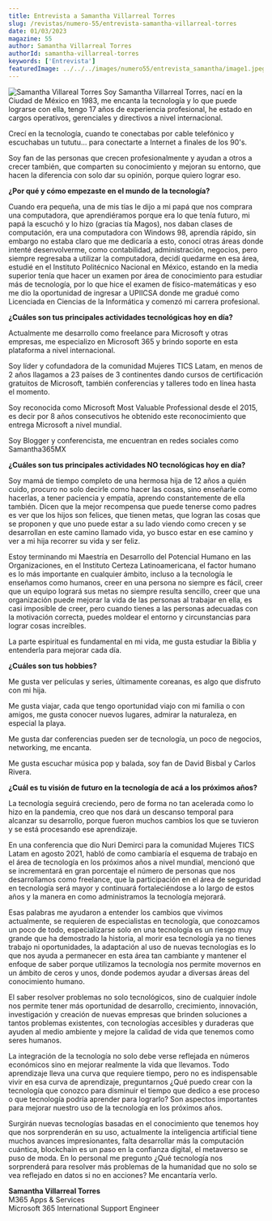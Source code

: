 ---
title: Entrevista a Samantha Villarreal Torres
slug: /revistas/numero-55/entrevista-samantha-villarreal-torres
date: 01/03/2023
magazine: 55
author: Samantha Villarreal Torres
authorId: samantha-villarreal-torres
keywords: ['Entrevista']
featuredImage: ../../../images/numero55/entrevista_samantha/image1.jpeg
---

![Samantha Villareal Torres](../../../images/numero55/entrevista_samantha/image1.jpeg#author) Soy Samantha Villarreal Torres, 
nací en la Ciudad de México en 1983, me encanta la tecnología y lo que puede lograrse con ella, tengo 17 años de experiencia 
profesional, he estado en cargos operativos, gerenciales y directivos a nivel internacional.

Crecí en la tecnología, cuando te conectabas por cable telefónico y escuchabas un tututu... para conectarte a Internet a finales de los 90's.

Soy fan de las personas que crecen profesionalmente y ayudan a otros a crecer también, que comparten su conocimiento y mejoran su entorno, 
que hacen la diferencia con solo dar su opinión, porque quiero lograr eso.

**¿Por qué y cómo empezaste en el mundo de la tecnología?**

Cuando era pequeña, una de mis tías le dijo a mi papá que nos comprara
una computadora, que aprendiéramos porque era lo que tenía futuro, mi
papá la escuchó y lo hizo (gracias tía Magos), nos daban clases de
computación, era una computadora con Windows 98, aprendía rápido, sin
embargo no estaba claro que me dedicaría a esto, conocí otras áreas
donde intenté desenvolverme, como contabilidad, administración,
negocios, pero siempre regresaba a utilizar la computadora, decidí
quedarme en esa área, estudié en el Instituto Politécnico Nacional en
México, estando en la media superior tenía que hacer un examen por área
de conocimiento para estudiar más de tecnología, por lo que hice el
examen de físico-matemáticas y eso me dio la oportunidad de ingresar a
UPIICSA donde me gradué como Licenciada en Ciencias de la Informática y
comenzó mi carrera profesional.

**¿Cuáles son tus principales actividades tecnológicas hoy en día?**

Actualmente me desarrollo como freelance para Microsoft y otras
empresas, me especializo en Microsoft 365 y brindo soporte en esta
plataforma a nivel internacional.

Soy líder y cofundadora de la comunidad Mujeres TICS Latam, en menos de
2 años llagamos a 23 países de 3 continentes dando cursos de
certificación gratuitos de Microsoft, también conferencias y talleres
todo en línea hasta el momento.

Soy reconocida como Microsoft Most Valuable Professional desde el 2015,
es decir por 8 años consecutivos he obtenido este reconocimiento que
entrega Microsoft a nivel mundial.

Soy Blogger y conferencista, me encuentran en redes sociales como
Samantha365MX

**¿Cuáles son tus principales actividades NO tecnológicas hoy en día?**

Soy mamá de tiempo completo de una hermosa hija de 12 años a quién
cuido, procuro no solo decirle como hacer las cosas, sino enseñarle como
hacerlas, a tener paciencia y empatía, aprendo constantemente de ella
también. Dicen que la mejor recompensa que puede tenerse como padres es
ver que los hijos son felices, que tienen metas, que logran las cosas
que se proponen y que uno puede estar a su lado viendo como crecen y se
desarrollan en este camino llamado vida, yo busco estar en ese camino y
ver a mi hija recorrer su vida y ser feliz.

Estoy terminando mi Maestría en Desarrollo del Potencial Humano en las
Organizaciones, en el Instituto Certeza Latinoamericana, el factor
humano es lo más importante en cualquier ámbito, incluso a la tecnología
le enseñamos como humanos, creer en una persona no siempre es fácil,
creer que un equipo logrará sus metas no siempre resulta sencillo, creer
que una organización puede mejorar la vida de las personas al trabajar
en ella, es casi imposible de creer, pero cuando tienes a las personas
adecuadas con la motivación correcta, puedes moldear el entorno y
circunstancias para lograr cosas increíbles.

La parte espiritual es fundamental en mi vida, me gusta estudiar la
Biblia y entenderla para mejorar cada día.

**¿Cuáles son tus hobbies?**

Me gusta ver películas y series, últimamente coreanas, es algo que
disfruto con mi hija.

Me gusta viajar, cada que tengo oportunidad viajo con mi familia o con
amigos, me gusta conocer nuevos lugares, admirar la naturaleza, en
especial la playa.

Me gusta dar conferencias pueden ser de tecnología, un poco de negocios,
networking, me encanta.

Me gusta escuchar música pop y balada, soy fan de David Bisbal y Carlos
Rivera.

**¿Cuál es tu visión de futuro en la tecnología de acá a los próximos años?**

La tecnología seguirá creciendo, pero de forma no tan acelerada como lo
hizo en la pandemia, creo que nos dará un descanso temporal para
alcanzar su desarrollo, porque fueron muchos cambios los que se tuvieron
y se está procesando ese aprendizaje.

En una conferencia que dio Nuri Demirci para la comunidad Mujeres TICS
Latam en agosto 2021, habló de como cambiaría el esquema de trabajo en
el área de tecnología en los próximos años a nivel mundial, mencionó que
se incrementará en gran porcentaje el número de personas que nos
desarrollamos como freelance, que la participación en el área de
seguridad en tecnología será mayor y continuará fortaleciéndose a lo
largo de estos años y la manera en como administramos la tecnología
mejorará.

Esas palabras me ayudaron a entender los cambios que vivimos
actualmente, se requieren de especialistas en tecnología, que conozcamos
un poco de todo, especializarse solo en una tecnología es un riesgo muy
grande que ha demostrado la historia, al morir esa tecnología ya no
tienes trabajo ni oportunidades, la adaptación al uso de nuevas
tecnologías es lo que nos ayuda a permanecer en esta área tan cambiante
y mantener el enfoque de saber porque utilizamos la tecnología nos
permite movernos en un ámbito de ceros y unos, donde podemos ayudar a
diversas áreas del conocimiento humano.

El saber resolver problemas no solo tecnológicos, sino de cualquier
índole nos permite tener más oportunidad de desarrollo, crecimiento,
innovación, investigación y creación de nuevas empresas que brinden
soluciones a tantos problemas existentes, con tecnologías accesibles y
duraderas que ayuden al medio ambiente y mejore la calidad de vida que
tenemos como seres humanos.

La integración de la tecnología no solo debe verse reflejada en números
económicos sino en mejorar realmente la vida que llevamos. Todo
aprendizaje lleva una curva que requiere tiempo, pero no es
indispensable vivir en esa curva de aprendizaje, preguntarnos ¿Qué puedo
crear con la tecnología que conozco para disminuir el tiempo que dedico
a ese proceso o que tecnología podría aprender para lograrlo? Son
aspectos importantes para mejorar nuestro uso de la tecnología en los
próximos años.

Surgirán nuevas tecnologías basadas en el conocimiento que tenemos hoy
que nos sorprenderán en su uso, actualmente la inteligencia artificial
tiene muchos avances impresionantes, falta desarrollar más la
computación cuántica, blockchain es un paso en la confianza digital, el
metaverso se puso de moda. En lo personal me pregunto ¿Qué tecnología
nos sorprenderá para resolver más problemas de la humanidad que no solo
se vea reflejado en datos si no en acciones? Me encantaría verlo.


**Samantha Villarreal Torres**  <br />
M365 Apps & Services   <br />
Microsoft 365 International Support Engineer 
 
